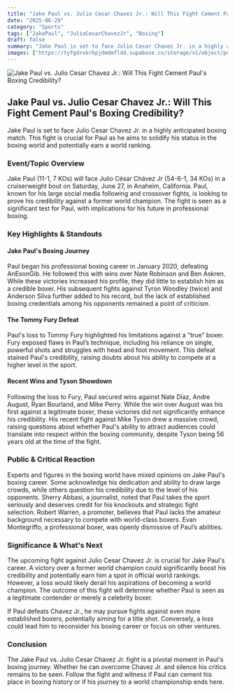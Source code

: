 ```yaml
---
title: "Jake Paul vs. Julio Cesar Chavez Jr.: Will This Fight Cement Paul's Boxing Credibility?"
date: "2025-06-29"
category: "Sports"
tags: ["JakePaul", "JulioCesarChavezJr", "Boxing"]
draft: false
summary: "Jake Paul is set to face Julio Cesar Chavez Jr. in a highly anticipated boxing match. This fight is crucial for Paul as he aims to solidify his status in the boxing world and potentially earn a world ranking."
images: ["https://tyfgdrokrbpjdmdmfldd.supabase.co/storage/v1/object/public/image/2025-06-29-05-46-22-925-04-00.jpg"]
---
```



![Jake Paul vs. Julio Cesar Chavez Jr.: Will This Fight Cement Paul's Boxing Credibility?](https://tyfgdrokrbpjdmdmfldd.supabase.co/storage/v1/object/public/image/2025-06-29-05-46-22-925-04-00.jpg)

## Jake Paul vs. Julio Cesar Chavez Jr.: Will This Fight Cement Paul's Boxing Credibility?

Jake Paul is set to face Julio Cesar Chavez Jr. in a highly anticipated boxing match. This fight is crucial for Paul as he aims to solidify his status in the boxing world and potentially earn a world ranking.

### Event/Topic Overview

Jake Paul (11-1, 7 KOs) will face Julio César Chávez Jr (54-6-1, 34 KOs) in a cruiserweight bout on Saturday, June 27, in Anaheim, California. Paul, known for his large social media following and crossover fights, is looking to prove his credibility against a former world champion. The fight is seen as a significant test for Paul, with implications for his future in professional boxing.

### Key Highlights & Standouts

#### Jake Paul's Boxing Journey

Paul began his professional boxing career in January 2020, defeating AnEsonGib. He followed this with wins over Nate Robinson and Ben Askren. While these victories increased his profile, they did little to establish him as a credible boxer. His subsequent fights against Tyron Woodley (twice) and Anderson Silva further added to his record, but the lack of established boxing credentials among his opponents remained a point of criticism.

#### The Tommy Fury Defeat

Paul's loss to Tommy Fury highlighted his limitations against a "true" boxer. Fury exposed flaws in Paul’s technique, including his reliance on single, powerful shots and struggles with head and foot movement. This defeat stained Paul's credibility, raising doubts about his ability to compete at a higher level in the sport.

#### Recent Wins and Tyson Showdown

Following the loss to Fury, Paul secured wins against Nate Diaz, Andre August, Ryan Bourland, and Mike Perry. While the win over August was his first against a legitimate boxer, these victories did not significantly enhance his credibility. His recent fight against Mike Tyson drew a massive crowd, raising questions about whether Paul's ability to attract audiences could translate into respect within the boxing community, despite Tyson being 56 years old at the time of the fight.

### Public & Critical Reaction

Experts and figures in the boxing world have mixed opinions on Jake Paul's boxing career. Some acknowledge his dedication and ability to draw large crowds, while others question his credibility due to the level of his opponents. Sherry Abbasi, a journalist, noted that Paul takes the sport seriously and deserves credit for his knockouts and strategic fight selection. Robert Warren, a promoter, believes that Paul lacks the amateur background necessary to compete with world-class boxers. Evan Montegriffo, a professional boxer, was openly dismissive of Paul’s abilities.

### Significance & What's Next

The upcoming fight against Julio Cesar Chavez Jr. is crucial for Jake Paul's career. A victory over a former world champion could significantly boost his credibility and potentially earn him a spot in official world rankings. However, a loss would likely derail his aspirations of becoming a world champion. The outcome of this fight will determine whether Paul is seen as a legitimate contender or merely a celebrity boxer.

If Paul defeats Chavez Jr., he may pursue fights against even more established boxers, potentially aiming for a title shot. Conversely, a loss could lead him to reconsider his boxing career or focus on other ventures.

### Conclusion

The Jake Paul vs. Julio Cesar Chavez Jr. fight is a pivotal moment in Paul's boxing journey. Whether he can overcome Chavez Jr. and silence his critics remains to be seen. Follow the fight and witness if Paul can cement his place in boxing history or if his journey to a world championship ends here.


